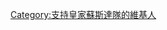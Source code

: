 {{Userbox
  |border-c = #0000FF
  |border-s = 1
  |id-c     = #fff
  |id-s     = 10
  |id-fc    = #000
  |info-c   = #0000FF
  |info-s   = 9
  |info-fc  = #FFFFFF
  |id       = Real Sociedad
  |info     = 這個用戶是'''[[皇家蘇斯達|<font color=white>-{zh-hans:皇家社会足球俱乐部;zh-hk:皇家蘇斯達;zh-tw:皇家社會;}-]]'''的球迷。
}}
[[Category:支持皇家蘇斯達隊的維基人]]